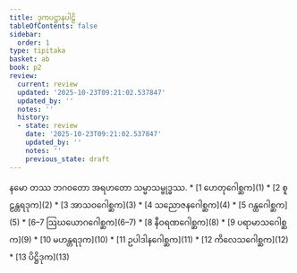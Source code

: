 ```yaml
---
title: ဒုကပဋ္ဌာနပါဠိ
tableOfContents: false
sidebar:
  order: 1
type: tipitaka
basket: ab
book: p2
review:
  current: review
  updated: '2025-10-23T09:21:02.537847'
  updated_by: ''
  notes: ''
  history:
  - state: review
    date: '2025-10-23T09:21:02.537847'
    updated_by: ''
    notes: ''
    previous_state: draft
---
```


<ReviewStatus review={frontmatter.review} showDetails={true} />

<HypothesisAnnotation frontmatter={frontmatter} />

<Paragraph number="1" type="center" book="p2">
နမော တဿ ဘဂဝတော အရဟတော သမ္မာသမ္ဗုဒ္ဓဿ.

</Paragraph>

<TableOfContents book="p2">
* [1 ဟေတုဂေါစ္ဆက](1)
* [2 စူဠန္တရဒုက](2)
* [3 အာသဝဂေါစ္ဆက](3)
* [4 သညောဇနဂေါစ္ဆက](4)
* [5 ဂန္ထဂေါစ္ဆက](5)
* [6–7 ဩဃယောဂဂေါစ္ဆက](6–7)
* [8 နီဝရဏဂေါစ္ဆက](8)
* [9 ပရာမာသဂေါစ္ဆက](9)
* [10 မဟန္တရဒုက](10)
* [11 ဥပါဒါနဂေါစ္ဆက](11)
* [12 ကိလေသဂေါစ္ဆက](12)
* [13 ပိဋ္ဌိဒုက](13)
</TableOfContents>